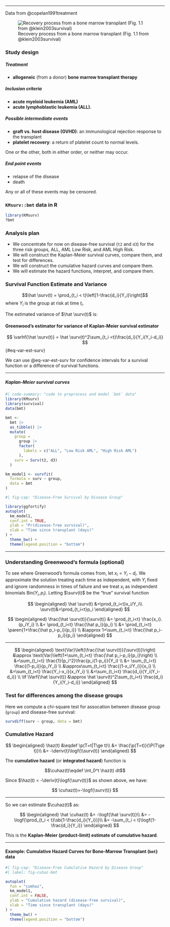 
---

Data from @copelan1991treatment

![Recovery process from a bone marrow transplant (Fig. 1.1 from @klein2003survival)](images/bone marrow multi-stage model.png){#fig-bmt-mst}

### Study design

##### Treatment {.unnumbered}

-   **allogeneic** (from a donor) **bone marrow transplant therapy**

##### Inclusion criteria {.unnumbered}

-   **acute myeloid leukemia (AML)**
-   **acute lymphoblastic leukemia (ALL).**

##### Possible intermediate events {.unnumbered}

-   **graft vs. host disease (GVHD)**: an immunological rejection
response to the transplant
-   **platelet recovery**: a return of platelet count to normal levels.

One or the other, both in either order, or neither may occur.

##### End point events

-   relapse of the disease
-   death

Any or all of these events may be censored.

### `KMsurv::bmt` data in R

```r
library(KMsurv)
?bmt
```

### Analysis plan

-   We concentrate for now on disease-free survival (`t2` and `d3`) for
the three risk groups, ALL, AML Low Risk, and AML High Risk.
-   We will construct the Kaplan-Meier survival curves, compare them,
and test for differences.
-   We will construct the cumulative hazard curves and compare them.
-   We will estimate the hazard functions, interpret, and compare them.

### Survival Function Estimate and Variance

$$\hat \surv(t) = \prod_{t_i < t}\left[1-\frac{d_i}{Y_i}\right]$$ where
$Y_i$ is the group at risk at time $t_i$.

The estimated variance of $\hat \surv(t)$ is:

:::{#thm-greenwood}
#### Greenwood's estimator for variance of Kaplan-Meier survival estimator

$$
\varhf{\hat \surv(t)} = \hat \surv(t)^2\sum_{t_i <t}\frac{d_i}{Y_i(Y_i-d_i)}
$${#eq-var-est-surv}
:::


We can use @eq-var-est-surv for confidence intervals for a survival function or a
difference of survival functions.

---

##### Kaplan-Meier survival curves

```r
#| code-summary: "code to preprocess and model `bmt` data"
library(KMsurv)
library(survival)
data(bmt)

bmt <-
  bmt |>
  as_tibble() |>
  mutate(
    group =
      group |>
      factor(
        labels = c("ALL", "Low Risk AML", "High Risk AML")
      ),
    surv = Surv(t2, d3)
  )

km_model1 <- survfit(
  formula = surv ~ group,
  data = bmt
)
```

```r
#| fig-cap: "Disease-Free Survival by Disease Group"

library(ggfortify)
autoplot(
  km_model1,
  conf.int = TRUE,
  ylab = "Pr(disease-free survival)",
  xlab = "Time since transplant (days)"
) +
  theme_bw() +
  theme(legend.position = "bottom")
```

---

### Understanding Greenwood's formula (optional)

::: notes
To see where Greenwood's formula comes from, let $x_i = Y_i - d_i$. We
approximate the solution treating each time as independent, with $Y_i$
fixed and ignore randomness in times of failure and we treat $x_i$ as
independent binomials $\text{Bin}(Y_i,p_i)$. Letting $\surv(t)$ be the
"true" survival function
:::

$$
\begin{aligned}
\hat \surv(t) &=\prod_{t_i<t}x_i/Y_i\\
\surv(t)&=\prod_{t_i<t}p_i
\end{aligned}
$$

$$
\begin{aligned}
\frac{\hat \surv(t)}{\surv(t)}
&= \prod_{t_i<t} \frac{x_i}.    {p_iY_i}
\\ &= \prod_{t_i<t} \frac{\hat p_i}{p_i}
\\ &= \prod_{t_i<t} \paren{1+\frac{\hat p_i-p_i}{p_i}}
\\ &\approx 1+\sum_{t_i<t} \frac{\hat p_i-p_i}{p_i}
\end{aligned}
$$

---

$$
\begin{aligned}
\text{Var}\left(\frac{\hat \surv(t)}{\surv(t)}\right)
&\approx \text{Var}\left(1+\sum_{t_i<t} \frac{\hat p_i-p_i}{p_i}\right)
\\ &=\sum_{t_i<t} \frac{1}{p_i^2}\frac{p_i(1-p_i)}{Y_i}
\\ &= \sum_{t_i<t} \frac{(1-p_i)}{p_iY_i}
\\ &\approx\sum_{t_i<t} \frac{(1-x_i/Y_i)}{x_i}
\\ &=\sum_{t_i<t} \frac{Y_i-x_i}{x_iY_i}
\\ &=\sum_{t_i<t} \frac{d_i}{Y_i(Y_i-d_i)}
\\ \tf \Varf{\hat \surv(t)}
&\approx \hat \surv(t)^2\sum_{t_i<t} \frac{d_i}{Y_i(Y_i-d_i)}
\end{aligned}
$$

### Test for differences among the disease groups

Here we compute a chi-square test for assocation between disease group
(`group`) and disease-free survival:

```r
survdiff(surv ~ group, data = bmt)
```

### Cumulative Hazard

$$
\begin{aligned}
\haz(t)
&\eqdef   \p(T=t|T\ge t)\\
&= \frac{\p(T=t)}{\P(T\ge t)}\\
&= -\deriv{t}\logf{\\surv(t)}
\end{aligned}
$$

The **cumulative hazard** (or **integrated hazard**) function is

$$\cuhaz(t)\eqdef  \int_0^t \haz(t) dt$$

Since
$\haz(t) = -\deriv{t}\logf{\surv(t)}$ as shown above,
we have:

$$
\cuhaz(t)=-\logf{\surv(t)}
$$

---

So we can estimate $\cuhaz(t)$ as:

$$
\begin{aligned}
\hat \cuhaz(t)
&= -\logf{\hat \surv(t)}\\
&= -\logf{\prod_{t_i < t}\sb{1-\frac{d_i}{Y_i}}}\\
&= -\sum_{t_i < t}\logf{1-\frac{d_i}{Y_i}}
\end{aligned}
$$

This is the **Kaplan-Meier (product-limit) estimate of cumulative
hazard**.

---

#### Example: Cumulative Hazard Curves for Bone-Marrow Transplant (`bmt`) data

```r
#| fig-cap: "Disease-Free Cumulative Hazard by Disease Group"
#| label: fig-cuhaz-bmt

autoplot(
  fun = "cumhaz",
  km_model1,
  conf.int = FALSE,
  ylab = "Cumulative hazard (disease-free survival)",
  xlab = "Time since transplant (days)"
) +
  theme_bw() +
  theme(legend.position = "bottom")
```
